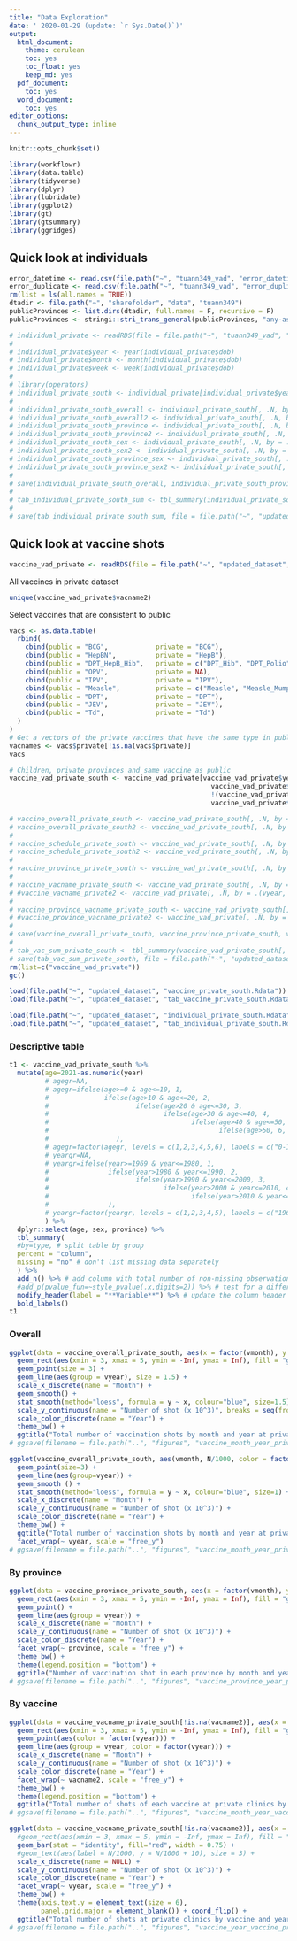 ```yaml
---
title: "Data Exploration"
date: ' 2020-01-29 (update: `r Sys.Date()`)'
output:
  html_document:
    theme: cerulean
    toc: yes
    toc_float: yes
    keep_md: yes
  pdf_document:
    toc: yes
  word_document:
    toc: yes
editor_options:
  chunk_output_type: inline
---
```


```r
knitr::opts_chunk$set()

library(workflowr)
library(data.table)
library(tidyverse)
library(dplyr)
library(lubridate)
library(ggplot2)
library(gt)
library(gtsummary)
library(ggridges)
```

## Quick look at individuals

```r
error_datetime <- read.csv(file.path("~", "tuann349_vad", "error_datetime.csv")) %>% as.data.frame()
error_duplicate <- read.csv(file.path("~", "tuann349_vad", "error_duplicate.csv")) %>% as.data.frame()
rm(list = ls(all.names = TRUE))
dtadir <- file.path("~", "sharefolder", "data", "tuann349")
publicProvinces <- list.dirs(dtadir, full.names = F, recursive = F)
publicProvinces <- stringi::stri_trans_general(publicProvinces, "any-ascii")

# individual_private <- readRDS(file = file.path("~", "tuann349_vad", "individual_private.rds"))
# 
# individual_private$year <- year(individual_private$dob)
# individual_private$month <- month(individual_private$dob)
# individual_private$week <- week(individual_private$dob)
# 
# library(operators)
# individual_private_south <- individual_private[individual_private$year >= 2017 & individual_private$year <= 2020 & individual_private$province %!in% publicProvinces]
# 
# individual_private_south_overall <- individual_private_south[, .N, by = .(year, month)]
# individual_private_south_overall2 <- individual_private_south[, .N, by = .(year, month, week)]
# individual_private_south_province <- individual_private_south[, .N, by = .(year, month, province)]
# individual_private_south_province2 <- individual_private_south[, .N, by = .(year, month, week, province)]
# individual_private_south_sex <- individual_private_south[, .N, by = .(year, month, sex)]
# individual_private_south_sex2 <- individual_private_south[, .N, by = .(year, month, week, sex)]
# individual_private_south_province_sex <- individual_private_south[, .N, by = .(year, month, province, sex)]
# individual_private_south_province_sex2 <- individual_private_south[, .N, by = .(year, month, week, province, sex)]
# 
# save(individual_private_south_overall, individual_private_south_province, individual_private_south_sex, individual_private_south_province_sex, file = file.path("~", "updated_dataset", "individual_private_south.Rdata"))
# 
# tab_individual_private_south_sum <- tbl_summary(individual_private_south[, .(province, sex, factor(year))])
# 
# save(tab_individual_private_south_sum, file = file.path("~", "updated_dataset", "tab_individual_private_south.Rdata"))
```

## Quick look at vaccine shots

```r
vaccine_vad_private <- readRDS(file = file.path("~", "updated_dataset", "vaccine_vad_private.rds"))
```

All vaccines in private dataset
```r
unique(vaccine_vad_private$vacname2)
```

Select vaccines that are consistent to public
```r
vacs <- as.data.table(
  rbind(
    cbind(public = "BCG",            private = "BCG"),
    cbind(public = "HepBN",          private = "HepB"),
    cbind(public = "DPT_HepB_Hib",   private = c("DPT_Hib", "DPT_Polio", "DPT_Polio_Hib", "DPT_Polio_HepB_Hib")),
    cbind(public = "OPV",            private = NA),
    cbind(public = "IPV",            private = "IPV"),
    cbind(public = "Measle",         private = c("Measle", "Measle_Mumps_Rubella", "Measle_Rubella")),
    cbind(public = "DPT",            private = "DPT"),
    cbind(public = "JEV",            private = "JEV"),
    cbind(public = "Td",             private = "Td")
  )
)
# Get a vectors of the private vaccines that have the same type in public
vacnames <- vacs$private[!is.na(vacs$private)]
vacs
```

```r
# Children, private provinces and same vaccine as public
vaccine_vad_private_south <- vaccine_vad_private[vaccine_vad_private$year >= 2017 &
                                                   vaccine_vad_private$year <= 2020 &
                                                   !(vaccine_vad_private$province %in% publicProvinces) &
                                                   vaccine_vad_private$vacname2 %in% vacnames]

# vaccine_overall_private_south <- vaccine_vad_private_south[, .N, by = .(vyear, vmonth)]
# vaccine_overall_private_south2 <- vaccine_vad_private_south[, .N, by = .(vyear, vmonth, vweek)]
# 
# vaccine_schedule_private_south <- vaccine_vad_private_south[, .N, by = .(vsyear, vsmonth)]
# vaccine_schedule_private_south2 <- vaccine_vad_private_south[, .N, by = .(vsyear, vsmonth, vsweek)]
# 
# vaccine_province_private_south <- vaccine_vad_private_south[, .N, by = .(vyear, vmonth, province)]
# 
# vaccine_vacname_private_south <- vaccine_vad_private_south[, .N, by = .(vyear, vmonth, vacname2)]
# #vaccine_vacname_private2 <- vaccine_vad_private[, .N, by = .(vyear, vmonth, vweek, vacname2)]
# 
# vaccine_province_vacname_private_south <- vaccine_vad_private_south[, .N, by = .(vyear, vmonth, province, vacname2)]
# #vaccine_province_vacname_private2 <- vaccine_vad_private[, .N, by = .(vyear, vmonth, vweek, province, vacname2)]
# 
# save(vaccine_overall_private_south, vaccine_province_private_south, vaccine_vacname_private_south, vaccine_province_vacname_private_south, file = file.path("~", "updated_dataset", "vaccine_private_south.Rdata"))
# 
# tab_vac_sum_private_south <- tbl_summary(vaccine_vad_private_south[, .(province, vacname2, factor(vyear))])
# save(tab_vac_sum_private_south, file = file.path("~", "updated_dataset", "tab_vaccine_private_south.Rdata"))
rm(list=c("vaccine_vad_private"))
gc()
```

```r
load(file.path("~", "updated_dataset", "vaccine_private_south.Rdata"))
load(file.path("~", "updated_dataset", "tab_vaccine_private_south.Rdata"))

load(file.path("~", "updated_dataset", "individual_private_south.Rdata"))
load(file.path("~", "updated_dataset", "tab_individual_private_south.Rdata"))
```

### Descriptive table

```r
t1 <- vaccine_vad_private_south %>% 
  mutate(age=2021-as.numeric(year)
         # agegr=NA,
         # agegr=ifelse(age>=0 & age<=10, 1, 
         #              ifelse(age>10 & age<=20, 2,
         #                      ifelse(age>20 & age<=30, 3, 
         #                             ifelse(age>30 & age<=40, 4, 
         #                                    ifelse(age>40 & age<=50, 5, 
         #                                           ifelse(age>50, 6, agegr)))))
         #                 ),
         # agegr=factor(agegr, levels = c(1,2,3,4,5,6), labels = c("0-10", "11-20", "21-30", "31-40", "41-50", "> 50")),
         # yeargr=NA,
         # yeargr=ifelse(year>=1969 & year<=1980, 1, 
         #               ifelse(year>1980 & year<=1990, 2, 
         #                      ifelse(year>1990 & year<=2000, 3, 
         #                             ifelse(year>2000 & year<=2010, 4, 
         #                                    ifelse(year>2010 & year<=2020, 5, yeargr))))
         #               ),
         # yeargr=factor(yeargr, levels = c(1,2,3,4,5), labels = c("1969-1980", "1981-1990", "1991-2000", "2001-2010","2011-2020"))
         ) %>%
  dplyr::select(age, sex, province) %>%
  tbl_summary(
  #by=type, # split table by group
  percent = "column",
  missing = "no" # don't list missing data separately
  ) %>%
  add_n() %>% # add column with total number of non-missing observations
  #add_p(pvalue_fun=~style_pvalue(.x,digits=2)) %>% # test for a difference between groups
  modify_header(label = "**Variable**") %>% # update the column header
  bold_labels() 
t1
```

### Overall

```r
ggplot(data = vaccine_overall_private_south, aes(x = factor(vmonth), y = N/1000, color = factor(vyear))) +
  geom_rect(aes(xmin = 3, xmax = 5, ymin = -Inf, ymax = Inf), fill = "grey80", color = "grey90", alpha = 0.015) +
  geom_point(size = 3) +
  geom_line(aes(group = vyear), size = 1.5) +
  scale_x_discrete(name = "Month") +
  geom_smooth() +
  stat_smooth(method="loess", formula = y ~ x, colour="blue", size=1.5) +
  scale_y_continuous(name = "Number of shot (x 10^3)", breaks = seq(from = 50, to = 1600, by = 100)) +
  scale_color_discrete(name = "Year") +
  theme_bw() +
  ggtitle("Total number of vaccination shots by month and year at private clinics")
# ggsave(filename = file.path("..", "figures", "vaccine_month_year_private_south.png"), width = 7, height = 5)
```

```r
ggplot(vaccine_overall_private_south, aes(vmonth, N/1000, color = factor(vyear))) +
  geom_point(size=3) +
  geom_line(aes(group=vyear)) +
  geom_smooth () + 
  stat_smooth(method="loess", formula = y ~ x, colour="blue", size=1) +
  scale_x_discrete(name = "Month") +
  scale_y_continuous(name = "Number of shot (x 10^3)") +
  scale_color_discrete(name = "Year") +
  theme_bw() +
  ggtitle("Total number of vaccination shots by month and year at private clinics") +
  facet_wrap(~ vyear, scale = "free_y")
# ggsave(filename = file.path("..", "figures", "vaccine_month_year_private_south2.png"), width = 7, height = 5)
```

### By province

```r
ggplot(data = vaccine_province_private_south, aes(x = factor(vmonth), y = N/1000, color = factor(vyear))) +
  geom_rect(aes(xmin = 3, xmax = 5, ymin = -Inf, ymax = Inf), fill = "grey80", color = "grey90", alpha = 0.015) +
  geom_point() +
  geom_line(aes(group = vyear)) +
  scale_x_discrete(name = "Month") +
  scale_y_continuous(name = "Number of shot (x 10^3)") +
  scale_color_discrete(name = "Year") +
  facet_wrap(~ province, scale = "free_y") +
  theme_bw() +
  theme(legend.position = "bottom") +
  ggtitle("Number of vaccination shot in each province by month and year at private clinics")
# ggsave(filename = file.path("..", "figures", "vaccine_province_year_private_south.png"), width = 10, height = 7)
```

### By vaccine

```r
ggplot(data = vaccine_vacname_private_south[!is.na(vacname2)], aes(x = factor(vmonth), y = N/1000)) +
  geom_rect(aes(xmin = 3, xmax = 5, ymin = -Inf, ymax = Inf), fill = "grey80", color = "grey90", alpha = 0.015) +
  geom_point(aes(color = factor(vyear))) +
  geom_line(aes(group = vyear, color = factor(vyear))) +
  scale_x_discrete(name = "Month") +
  scale_y_continuous(name = "Number of shot (x 10^3)") +
  scale_color_discrete(name = "Year") +
  facet_wrap(~ vacname2, scale = "free_y") +
  theme_bw() +
  theme(legend.position = "bottom") +
  ggtitle("Total number of shots of each vaccine at private clinics by month and year")
# ggsave(filename = file.path("..", "figures", "vaccine_month_year_vaccine_private_south.png"), width = 10, height = 7)
```

```r
ggplot(data = vaccine_vacname_private_south[!is.na(vacname2)], aes(x = reorder(vacname2, N/1000, decreasing=T), y = N/1000)) +
  #geom_rect(aes(xmin = 3, xmax = 5, ymin = -Inf, ymax = Inf), fill = "grey80", color = "grey90", alpha = 0.015) +
  geom_bar(stat = "identity", fill="red", width = 0.75) +
  #geom_text(aes(label = N/1000, y = N/1000 + 10), size = 3) +
  scale_x_discrete(name = NULL) +
  scale_y_continuous(name = "Number of shot (x 10^3)") +
  scale_color_discrete(name = "Year") +
  facet_wrap(~ vyear, scale = "free_y") +
  theme_bw() +
  theme(axis.text.y = element_text(size = 6),
        panel.grid.major = element_blank()) + coord_flip() +
  ggtitle("Total number of shots at private clinics by vaccine and year")
# ggsave(filename = file.path("..", "figures", "vaccine_year_vaccine_private_south.png"), width = 10, height = 7)
```
